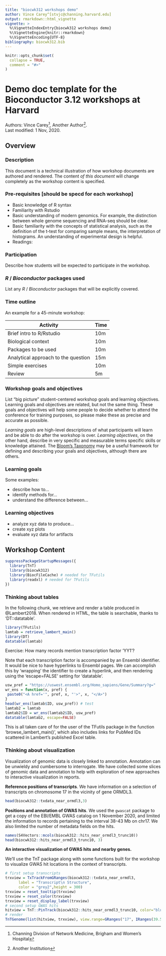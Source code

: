 ```yaml
---
title: "biocwk312 workshops demo"
author: Vince Carey^[stvjc@channing.harvard.edu]
output: rmarkdown::html_vignette
vignette: >
  %\VignetteIndexEntry{biocwk312 workshops demo}
  %\VignetteEngine{knitr::rmarkdown}
  %\VignetteEncoding{UTF-8}
bibliography: biocwk312.bib
---
```



```r
knitr::opts_chunk$set(
  collapse = TRUE,
  comment = "#>"
)
```

# Demo doc template for the Bioconductor 3.12 workshops at Harvard

Authors:
    Vince Carey^[Channing Division of Network Medicine, Brigham and Women's Hospital],
    Another Author^[Another Institution].
    <br/>
Last modified: 1 Nov, 2020.

## Overview

### Description

This document is a technical illustration of how workshop documents
are authored and rendered.  The content _of this document_ will change completely
as the workshop content is specified.

### Pre-requisites [should be specd for each workshop]

* Basic knowledge of R syntax
* Familiarity with Rstudio
* Basic understanding of modern genomics.  For example, the distinction
between whole genome sequencing and RNA-seq should be clear.
* Basic familiarity with the concepts of statistical analysis, such
as the definition of the t-test for comparing sample means, the
interpretation of histograms.  An understanding of experimental design
is helpful.
* Readings:


### Participation

Describe how students will be expected to participate in the workshop.

### _R_ / _Bioconductor_ packages used

List any _R_ / _Bioconductor_ packages that will be explicitly covered.

### Time outline

An example for a 45-minute workshop:

| Activity                     | Time |
|------------------------------|------|
| Brief intro to R/Rstudio     | 10m  |
| Biological context           | 10m  |
| Packages to be used          | 10m  |
| Analytical approach to the question | 15m   |
| Simple exercises               | 10m  |
| Review               | 5m  |

### Workshop goals and objectives

List "big picture" student-centered workshop goals and learning
objectives. Learning goals and objectives are related, but not the
same thing. These goals and objectives will help some people to decide
whether to attend the conference for training purposes, so please make
these as precise and accurate as possible.

*Learning goals* are high-level descriptions of what
participants will learn and be able to do after the workshop is
over. *Learning objectives*, on the other hand, describe in very
specific and measurable terms specific skills or knowledge
attained. The [Bloom's Taxonomy](#bloom) may be a useful framework
for defining and describing your goals and objectives, although there
are others.

### Learning goals

Some examples:

* describe how to...
* identify methods for...
* understand the difference between...

### Learning objectives

* analyze xyz data to produce...
* create xyz plots
* evaluate xyz data for artifacts

## Workshop Content

```r
suppressPackageStartupMessages({
  library(TnT)
  library(biocwk312)
  library(BiocFileCache) # needed for TFutils
  library(readxl) # needed for TFutils
})
```

### Thinking about tables

In the following chunk, we retrieve and render a table produced
in @Lambert2018.  When rendered in HTML, the table is searchable,
thanks to 'DT::datatable'.

```r
library(TFutils)
lamtab = retrieve_lambert_main()
library(DT)
datatable(lamtab)
```

Exercise: How many records mention transcription factor 'YY1'?

Note that each transcription factor is accompanied by an Ensembl
identifier.  It would be nice to have hyperlinks to Ensembl
pages.  We can accomplish this by 'wrapping' the identifier to create
a hyperlink, and then rendering using the 'escape=FALSE' setting
for 'datatable'.

```r
usw_pref = "https://uswest.ensembl.org/Homo_sapiens/Gene/Summary?g="
wr_ens = function(x, pref) {
 paste0("<A href='", pref, x, "'>", x, "</A>")
}
head(wr_ens(lamtab$ID, usw_pref)) # test
lamtab2 = lamtab
lamtab2$ID = wr_ens(lamtab2$ID, usw_pref)
datatable(lamtab2, escape=FALSE)
```

This is all taken care of for the user of the TFutils package
in the function 'browse_lambert_main()', which also includes
links for PubMed IDs scattered in Lambert's published Excel table.

### Thinking about visualization

Visualization of genomic data is closely linked to annotation.
Annotation can be unwieldy and cumbersome to interrogate.
We have collected some slices of genomic data and annotation
to help with exploration of new approaches to interactive visualization
in reports.

**Reference positions of transcripts**.  We have information on a selection of transcripts
on chromosome 17 in the vicinity of gene ORMDL3.
```r
head(biocwk312::txdata_near_ormdl3,3)
```

**Positions and annotation of GWAS hits**.  We used the `gwascat` package
to get a copy of the EBI/EMBL GWAS catalog on 1 November 2020, and limited the
information to records pertaining to the interval 38-43 Mb on chr17.  We
also limited the number of metadata fields on the hits.
```r
names(S4Vectors::mcols(biocwk312::hits_near_ormdl3_trunc10))
head(biocwk312::hits_near_ormdl3_trunc10, 3)
```

**An interactive visualization of GWAS hits and nearby genes.**

We'll use the TnT package along with some functions built for the
workshop to visualize GWAS hit locations in the context of
transcripts.

```r
# first setup transcripts
trxview = TxTrackFromGRanges(biocwk312::txdata_near_ormdl3, 
      label = "Transcript\n Structure",
      color = "grey2",height = 300)
trxview = reset_tooltip(trxview)
trxview = reset_color(trxview)
trxview = reset_display_label(trxview)
# second setup GWAS hits
hitview = TnT::PinTrack(biocwk312::hits_near_ormdl3_trunc10, color="blue")
# render
TnTGenome(list(hitview, trxview), view.range=GRanges("17", IRanges(39.5e6, 40.5e6)))
```





